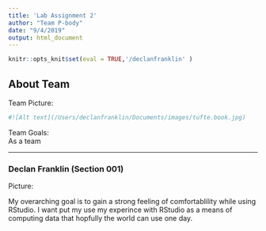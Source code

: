```yaml
---
title: 'Lab Assignment 2'
author: "Team P-body"
date: "9/4/2019"
output: html_document
---
```


```r
knitr::opts_knit$set(eval = TRUE,'/declanfranklin' )
```



## About Team

Team Picture:
```r
#![Alt text](/Users/declanfranklin/Documents/images/tufte.book.jpg) 
```


Team Goals:   
As a team

---
### Declan Franklin (Section 001)
Picture:


 



My overarching goal is to gain a strong feeling of comfortablility while using RStudio. I want put my use my experince with RStudio as a means of computing data that hopfully the world can use one day.
